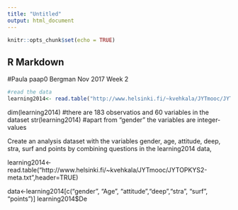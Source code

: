 ```yaml
---
title: "Untitled"
output: html_document
---
```


```r
knitr::opts_chunk$set(echo = TRUE)
```

## R Markdown

#Paula paap0 Bergman Nov 2017 Week 2

```r
#read the data
learning2014<- read.table("http://www.helsinki.fi/~kvehkala/JYTmooc/JYTOPKYS3-data.txt",sep="\t",header=TRUE)

```

dim(learning2014) #there are 183 observatios and 60 variables in the dataset
str(learning2014) #apart from "gender" the variables are integer-values

Create an analysis dataset 
with the variables gender, age, attitude, deep, stra, 
surf and points by combining questions in the learning2014 data,

learning2014<- read.table("http://www.helsinki.fi/~kvehkala/JYTmooc/JYTOPKYS2-meta.txt",header=TRUE)


data<-learning2014[c("gender", "Age", "attitude","deep","stra", "surf", "points")]
learning2014$De
